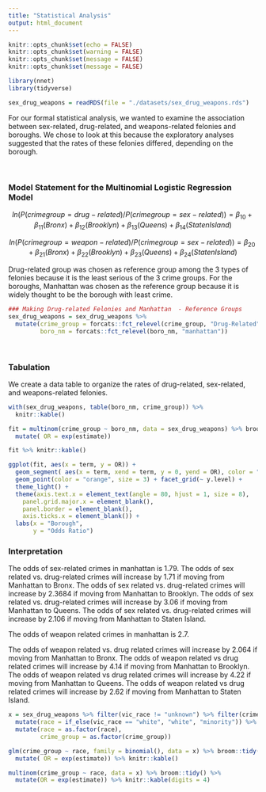 ```yaml
---
title: "Statistical Analysis"
output: html_document
---
```


<style>
.list-group-item.active, .list-group-item.active:focus, .list-group-item.active:hover {
    background-color: #337ab7;
}

.navbar-default .navbar-collapse, .navbar-default .navbar-form {
background-color: #337ab7;
}

.navbar-default {
background-color: #337ab7;
}

.navbar-default .navbar-nav>li>a {
color: white;
font-weight: bold;
}

.navbar-default .navbar-brand {
color: white;
font-weight: bold;
}

</style>

```r
knitr::opts_chunk$set(echo = FALSE)
knitr::opts_chunk$set(warning = FALSE)
knitr::opts_chunk$set(message = FALSE)
knitr::opts_chunk$set(message = FALSE)
```

```r
library(nnet)
library(tidyverse)
```

```r
sex_drug_weapons = readRDS(file = "./datasets/sex_drug_weapons.rds")
```

For our formal statistical analysis, we wanted to examine the association between sex-related, drug-related, and weapons-related felonies and boroughs. We chose to look at this because the exploratory analyses suggested that the rates of these felonies differed, depending on the borough.

<br>

### Model Statement for the Multinomial Logistic Regression Model

$$ln (P( crimegroup = drug-related)/P(crime group = sex-related)) = \beta_{10} + \beta_{11}(Bronx) + \beta_{12}(Brooklyn) + \beta_{13}(Queens) + \beta_{14}(Staten Island)$$

$$ln(P(crimegroup = weapon-related)/P(crime group = sex-related)) = \beta_{20} + \beta_{21}(Bronx) + \beta_{22}(Brooklyn) + \beta_{23}(Queens) + \beta_{24}(Staten Island)$$

Drug-related group was chosen as reference group among the 3 types of felonies because it is the least serious of the 3 crime groups. For the boroughs, Manhattan was chosen as the reference group because it is widely thought to be the borough with least crime.

```r
### Making Drug-related Felonies and Manhattan  - Reference Groups
sex_drug_weapons = sex_drug_weapons %>%
  mutate(crime_group = forcats::fct_relevel(crime_group, "Drug-Related"),
         boro_nm = forcats::fct_relevel(boro_nm, "manhattan"))

```

<br>

### Tabulation

We create a data table to organize the rates of drug-related, sex-related, and weapons-related felonies.
```r
with(sex_drug_weapons, table(boro_nm, crime_group)) %>%
  knitr::kable()
```

```r
fit = multinom(crime_group ~ boro_nm, data = sex_drug_weapons) %>% broom::tidy() %>% 
  mutate( OR = exp(estimate))
```

```r
fit %>% knitr::kable()

```

```r

ggplot(fit, aes(x = term, y = OR)) +
  geom_segment( aes(x = term, xend = term, y = 0, yend = OR), color = "grey") +
  geom_point(color = "orange", size = 3) + facet_grid(~ y.level) +
  theme_light() +
  theme(axis.text.x = element_text(angle = 80, hjust = 1, size = 8),
    panel.grid.major.x = element_blank(),
    panel.border = element_blank(),
    axis.ticks.x = element_blank()) +
  labs(x = "Borough",
       y = "Odds Ratio")

```

### Interpretation

The odds of sex-related crimes in manhattan is 1.79. 
The odds  of sex related vs. drug-related crimes will increase by 1.71 if moving from Manhattan to Bronx. 
The odds of sex related vs. drug-related crimes will increase by 2.3684 if moving from Manhattan to Brooklyn.
The odds of sex related vs. drug-related crimes will increase by 3.06 if moving from Manhattan to Queens.
The odds of sex related vs. drug-related crimes will increase by 2.106 if moving from Manhattan to Staten Island. 

The odds of weapon related crimes in manhattan is 2.7. 

The odds of weapon related vs. drug related crimes will increase by 2.064 if moving from Manhattan to Bronx.
The odds of weapon related vs drug related crimes will increase by 4.14 if moving from Manhattan to Brooklyn. 
The odds of weapon related vs drug related crimes will increase by 4.22 if moving from Manhattan to Queens. 
The odds of weapon related vs drug related crimes will increase by 2.62 if moving from Manhattan to Staten Island. 


```r
x = sex_drug_weapons %>% filter(vic_race != "unknown") %>% filter(crime_group != "Sex-Related") %>% 
  mutate(race = if_else(vic_race == "white", "white", "minority")) %>% 
  mutate(race = as.factor(race),
         crime_group = as.factor(crime_group))

glm(crime_group ~ race, family = binomial(), data = x) %>% broom::tidy() %>% 
  mutate( OR = exp(estimate)) %>% knitr::kable()

multinom(crime_group ~ race, data = x) %>% broom::tidy() %>% 
  mutate(OR = exp(estimate)) %>% knitr::kable(digits = 4)
```

